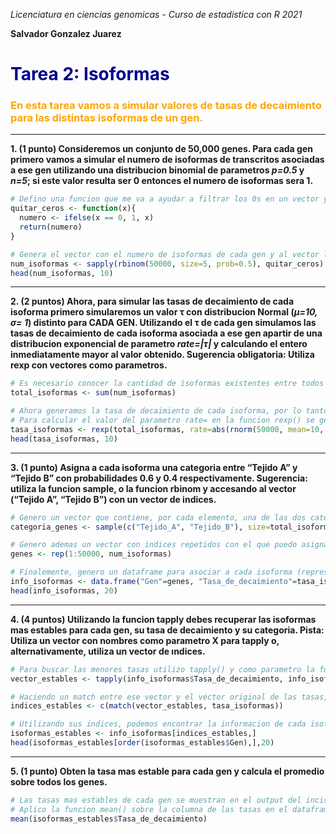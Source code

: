 *Licenciatura en ciencias genomicas - Curso de estadistica con R 2021*

**Salvador Gonzalez Juarez**

# <span style="color:darkblue"> Tarea 2: Isoformas </span>

### <span style="color:orange"> En esta tarea vamos a simular valores de tasas de decaimiento para las distintas isoformas de un gen. </span>

****

**1. (1 punto) Consideremos un conjunto de 50,000 genes. Para cada gen primero vamos a simular el numero de isoformas de transcritos asociadas a ese gen utilizando una distribucion binomial de parametros *p=0.5* y *n=5*; si este valor resulta ser 0 entonces el numero de isoformas sera 1.**

```r
# Defino una funcion que me va a ayudar a filtrar los 0s en un vector y sumarles 1
quitar_ceros <- function(x){
  numero <- ifelse(x == 0, 1, x)
  return(numero)
}

# Genera el vector con el numero de isoformas de cada gen y al vector le aplico la funcion quitar_ceros()
num_isoformas <- sapply(rbinom(50000, size=5, prob=0.5), quitar_ceros)
head(num_isoformas, 10)
```

****

**2. (2 puntos) Ahora, para simular las tasas de decaimiento de cada isoforma primero simularemos un valor τ con distribucion Normal (*μ=10, σ= 1*) distinto para CADA GEN. Utilizando el τ de cada gen simulamos las tasas de decaimiento de cada isoforma asociada a ese gen apartir de una distribucion exponencial de parametro *rate=|τ|* y calculando el entero inmediatamente mayor al valor obtenido. Sugerencia obligatoria: Utiliza rexp con vectores como parametros.**

```r
# Es necesario conocer la cantidad de isoformas existentes entre todos los genes
total_isoformas <- sum(num_isoformas)

# Ahora generamos la tasa de decaimiento de cada isoforma, por lo tanto sera un vector con longitud del numero de isoformas totales
# Para calcular el valor del parametro rate= en la funcion rexp() se genera un vector de longitud del numero de genes, que contiene valores simulados
tasa_isoformas <- rexp(total_isoformas, rate=abs(rnorm(50000, mean=10, sd=1)))
head(tasa_isoformas, 10)
```

****

**3. (1 punto) Asigna a cada isoforma una categoria entre “Tejido A” y “Tejido B” con probabilidades 0.6 y 0.4 respectivamente. Sugerencia: utiliza la funcion sample, o la funcion rbinom y accesando al vector (“Tejido A”, “Tejido B”) con un vector de indices.**

```r
# Genero un vector que contiene, por cada elemento, una de las dos categorias, y su longitud debe ser el numero de isoformas totales 
categoria_genes <- sample(c("Tejido_A", "Tejido_B"), size=total_isoformas, replace=TRUE, prob=c(0.6, 0.4))

# Genero ademas un vector con indices repetidos con el que puedo asignar el gen de cada isoforma
genes <- rep(1:50000, num_isoformas)

# Finalemente, genero un dataframe para asociar a cada isoforma (representada por su tasa de decaimiento) el gen del cual provino y su categoria
info_isoformas <- data.frame("Gen"=genes, "Tasa_de_decaimiento"=tasa_isoformas, "Tejido"=categoria_genes)
head(info_isoformas, 20)
```

****

**4. (4 puntos) Utilizando la funcion tapply debes recuperar las isoformas mas estables para cada gen, su tasa de decaimiento y su categoria. Pista: Utiliza un vector con nombres como parametro X para tapply o, alternativamente, utiliza un vector de ındices.**

```r
# Para buscar las menores tasas utilizo tapply() y como parametro la funcion min(), con lo que genero un vector con esos elementos
vector_estables <- tapply(info_isoformas$Tasa_de_decaimiento, info_isoformas$Gen, min)

# Haciendo un match entre ese vector y el vector original de las tasas, podemos encontrar el indice de cada uno
indices_estables <- c(match(vector_estables, tasa_isoformas))

# Utilizando sus indices, podemos encontrar la informacion de cada isoforma en el dataframe
isoformas_estables <- info_isoformas[indices_estables,]
head(isoformas_estables[order(isoformas_estables$Gen),],20)
```

****

**5. (1 punto) Obten la tasa mas estable para cada gen y calcula el promedio sobre todos los genes.**

```r
# Las tasas mas estables de cada gen se muestran en el output del inciso anterior
# Aplico la funcion mean() sobre la columna de las tasas en el dataframe para encontrar el promedio
mean(isoformas_estables$Tasa_de_decaimiento)
```





